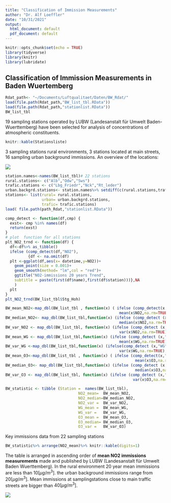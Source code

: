 ```yaml
---
title: "Classification of Immission Measurements"
author: "Dr. Alf Loeffler"
date: "10/31/2021"
output:
  html_document: default
  pdf_document: default
---
```


```r
knitr::opts_chunk$set(echo = TRUE)
library(tidyverse)
library(knitr)
library(lubridate)
```

## Classification of Immission Measurements in Baden Wuertemberg


```r
Rdat_path<- "~/Documents/Luftqualitaet/Daten/BW_Rdat/"
load(file.path(Rdat_path,"BW_list_tbl.RData"))
load(file.path(Rdat_path,"stationlist.RData"))
BW_list_tbl
```

19 sampling stations operated by LUBW (Landesanstalt für Umwelt Baden-Wuerttemberg) have been selected for analysis of concentrations of atmospheric constituents.

```r
knitr::kable(Stationsliste)
```

3 sampling stations rural environments, 3 stations located at main streets, 16 sampling urban background immissions. 
An overview of the locations:


![](figs/BW_Uebersichtskarte.png)









```r
station.names<-names(BW_list_tbl)# 22 stations
rural.stations<- c("Alb","Odw","Sws")
trafic.stations <- c("Lbg_Friedr","Nck","Rt_leder")
urban.backgrd.stations<- station.names%>% setdiff(c(rural.stations,trafic.stations))
stations<- list(rural= rural.stations,
                urban= urban.backgrd.stations,
                trafic= trafic.stations)
load( file.path(path_Rdat,"stationlist.RData"))

```


```r
comp_detect <- function(df,cmp) {
  exst<- cmp %in% names(df)
  return(exst)
}
# plot  function for all stations
plt_NO2_trnd <- function(df) {
  df<-df%>% as_tibble()
  ifelse (comp_detect(df,"NO2"),
          {df <- na.omit(df)
  plt <-ggplot(df,aes(x= datetime,y=NO2))+
    geom_point(size = 0.001)+
    geom_smooth(method= "lm",col = "red")+
    ggtitle("NO2-immissions 20 years Trend",
    subtitle = paste(first(df$name),first(df$station)))},NA
    )
  plt
}
plt_NO2_trnd(BW_list_tbl$Stg_Hoh)
```


```r
BW_mean_NO2<-map_dbl(BW_list_tbl , function(x) ( ifelse (comp_detect(x,"NO2"),
                                                  mean(x$NO2,na.rm=TRUE),NA)))
BW_median_NO2<- map_dbl(BW_list_tbl,function(x) (ifelse (comp_detect (x,"NO2"),
                                                  median(x$NO2,na.rm=TRUE),NA )))
BW_var_NO2 <- map_dbl(BW_list_tbl, function(x) (ifelse (comp_detect (x,"NO2"),
                                                  var(x$NO2,na.rm=TRUE),NA)))
BW_mean_WG <- map_dbl(BW_list_tbl,function(x) (ifelse (comp_detect (x,"WG"),
                                                  mean(x$WG,na.rm=TRUE),NA )))
BW_var_WG <-map_dbl(BW_list_tbl,function(x) (ifelse(comp_detect (x,"WG"),
                                                  var(x$WG,na.rm=TRUE),NA) ))
BW_mean_O3<-map_dbl(BW_list_tbl , function(x) ( ifelse (comp_detect(x,"O3"),
                                                         mean(x$O3,na.rm=TRUE),NA)))
BW_median_O3<- map_dbl(BW_list_tbl,function(x) (ifelse (comp_detect (x,"O3"),
                                                         median(x$O3,na.rm=TRUE),NA )))
BW_var_O3 <- map_dbl(BW_list_tbl, function(x) (ifelse (comp_detect (x,"O3"),
                                                        var(x$O3,na.rm=TRUE),NA)))

BW_statistic <- tibble (Station =  names(BW_list_tbl),
                                NO2_mean=  BW_mean_NO2,
                                NO2_median=BW_median_NO2,
                                NO2_var =  BW_var_NO2,
                                WG_mean =  BW_mean_WG,
                                WG_var =   BW_var_WG,
                                O3_mean =  BW_mean_O3,
                                O3_median= BW_median_O3,
                                O3_var =   BW_var_O3)
```
Key  immissions data from 22 sampling stations 
```r
BW_statistic%>% arrange(NO2_mean)%>% knitr::kable(digits=1)

```
The table is arranged in ascending order of **mean NO2 immissions measurements** made  and published by LUBW (Landesanstalt für Umwelt Baden Wuerttemberg). In the rural environment 20 year mean immissions are less than  $10 [μg/m^3]$. the urban background immissions range from $20 [μg/m^3]$. Mean immissions at samplingstations close to main traffic streets are bigger than $40 [μg/m^3]$.


![](figs/BW_Uebersichtskarte.png)





